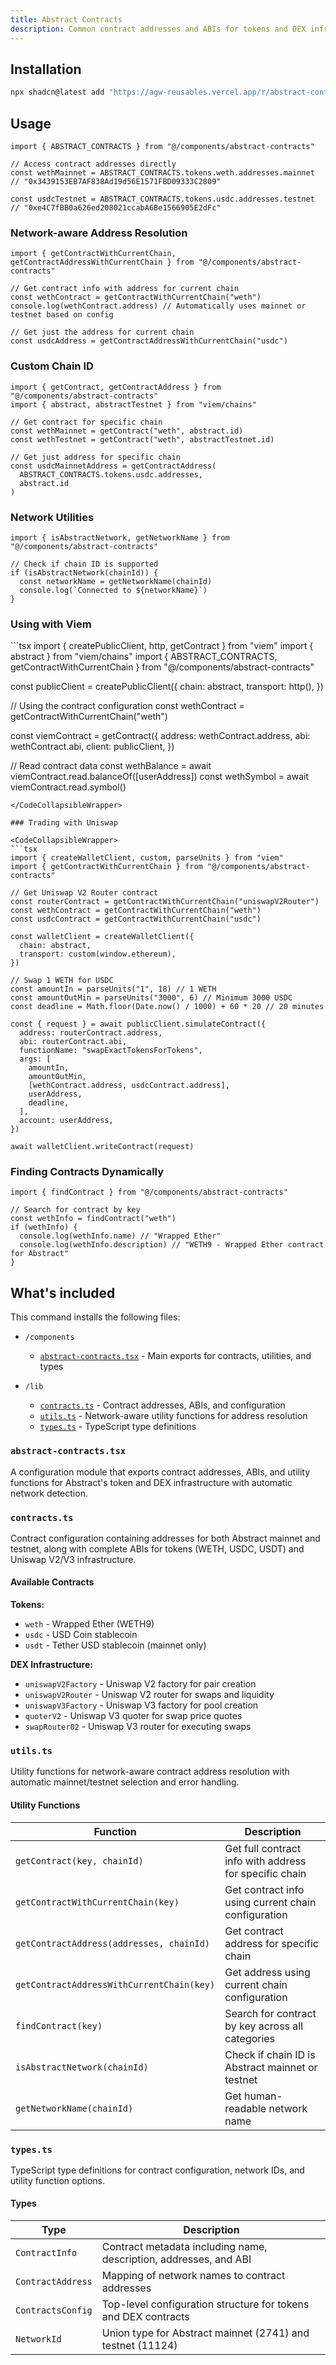 ```yaml
---
title: Abstract Contracts
description: Common contract addresses and ABIs for tokens and DEX infrastructure on Abstract with utility functions for network-aware address resolution
---
```


## Installation

```bash
npx shadcn@latest add "https://agw-reusables.vercel.app/r/abstract-contracts.json"
```

## Usage

```tsx
import { ABSTRACT_CONTRACTS } from "@/components/abstract-contracts"

// Access contract addresses directly
const wethMainnet = ABSTRACT_CONTRACTS.tokens.weth.addresses.mainnet
// "0x3439153EB7AF838Ad19d56E1571FBD09333C2809"

const usdcTestnet = ABSTRACT_CONTRACTS.tokens.usdc.addresses.testnet
// "0xe4C7fBB0a626ed208021ccabA6Be1566905E2dFc"
```

### Network-aware Address Resolution

```tsx
import { getContractWithCurrentChain, getContractAddressWithCurrentChain } from "@/components/abstract-contracts"

// Get contract info with address for current chain
const wethContract = getContractWithCurrentChain("weth")
console.log(wethContract.address) // Automatically uses mainnet or testnet based on config

// Get just the address for current chain
const usdcAddress = getContractAddressWithCurrentChain("usdc")
```

### Custom Chain ID

```tsx
import { getContract, getContractAddress } from "@/components/abstract-contracts"
import { abstract, abstractTestnet } from "viem/chains"

// Get contract for specific chain
const wethMainnet = getContract("weth", abstract.id)
const wethTestnet = getContract("weth", abstractTestnet.id)

// Get just address for specific chain
const usdcMainnetAddress = getContractAddress(
  ABSTRACT_CONTRACTS.tokens.usdc.addresses,
  abstract.id
)
```

### Network Utilities

```tsx
import { isAbstractNetwork, getNetworkName } from "@/components/abstract-contracts"

// Check if chain ID is supported
if (isAbstractNetwork(chainId)) {
  const networkName = getNetworkName(chainId)
  console.log(`Connected to ${networkName}`)
}
```

### Using with Viem

<CodeCollapsibleWrapper>
```tsx
import { createPublicClient, http, getContract } from "viem"
import { abstract } from "viem/chains"
import { ABSTRACT_CONTRACTS, getContractWithCurrentChain } from "@/components/abstract-contracts"

const publicClient = createPublicClient({
  chain: abstract,
  transport: http(),
})

// Using the contract configuration
const wethContract = getContractWithCurrentChain("weth")

const viemContract = getContract({
  address: wethContract.address,
  abi: wethContract.abi,
  client: publicClient,
})

// Read contract data
const wethBalance = await viemContract.read.balanceOf([userAddress])
const wethSymbol = await viemContract.read.symbol()
```
</CodeCollapsibleWrapper>

### Trading with Uniswap

<CodeCollapsibleWrapper>
```tsx
import { createWalletClient, custom, parseUnits } from "viem"
import { getContractWithCurrentChain } from "@/components/abstract-contracts"

// Get Uniswap V2 Router contract
const routerContract = getContractWithCurrentChain("uniswapV2Router")
const wethContract = getContractWithCurrentChain("weth")
const usdcContract = getContractWithCurrentChain("usdc")

const walletClient = createWalletClient({
  chain: abstract,
  transport: custom(window.ethereum),
})

// Swap 1 WETH for USDC
const amountIn = parseUnits("1", 18) // 1 WETH
const amountOutMin = parseUnits("3000", 6) // Minimum 3000 USDC
const deadline = Math.floor(Date.now() / 1000) + 60 * 20 // 20 minutes

const { request } = await publicClient.simulateContract({
  address: routerContract.address,
  abi: routerContract.abi,
  functionName: "swapExactTokensForTokens",
  args: [
    amountIn,
    amountOutMin,
    [wethContract.address, usdcContract.address],
    userAddress,
    deadline,
  ],
  account: userAddress,
})

await walletClient.writeContract(request)
```
</CodeCollapsibleWrapper>

### Finding Contracts Dynamically

```tsx
import { findContract } from "@/components/abstract-contracts"

// Search for contract by key
const wethInfo = findContract("weth")
if (wethInfo) {
  console.log(wethInfo.name) // "Wrapped Ether"
  console.log(wethInfo.description) // "WETH9 - Wrapped Ether contract for Abstract"
}
```

## What's included

This command installs the following files:

- `/components`
  - [`abstract-contracts.tsx`](#abstract-contractstsx) - Main exports for contracts, utilities, and types

- `/lib`
  - [`contracts.ts`](#contractsts) - Contract addresses, ABIs, and configuration
  - [`utils.ts`](#utilsts) - Network-aware utility functions for address resolution
  - [`types.ts`](#typests) - TypeScript type definitions

### `abstract-contracts.tsx`

A configuration module that exports contract addresses, ABIs, and utility functions for Abstract's token and DEX infrastructure with automatic network detection.

<ComponentSource src="registry/new-york/blocks/abstract-contracts/abstract-contracts.tsx" />

### `contracts.ts`

Contract configuration containing addresses for both Abstract mainnet and testnet, along with complete ABIs for tokens (WETH, USDC, USDT) and Uniswap V2/V3 infrastructure.

<ComponentSource src="registry/new-york/blocks/abstract-contracts/lib/contracts.ts" />

#### Available Contracts

**Tokens:**
- `weth` - Wrapped Ether (WETH9)
- `usdc` - USD Coin stablecoin
- `usdt` - Tether USD stablecoin (mainnet only)

**DEX Infrastructure:**
- `uniswapV2Factory` - Uniswap V2 factory for pair creation
- `uniswapV2Router` - Uniswap V2 router for swaps and liquidity
- `uniswapV3Factory` - Uniswap V3 factory for pool creation
- `quoterV2` - Uniswap V3 quoter for swap price quotes
- `swapRouter02` - Uniswap V3 router for executing swaps

### `utils.ts`

Utility functions for network-aware contract address resolution with automatic mainnet/testnet selection and error handling.

<ComponentSource src="registry/new-york/blocks/abstract-contracts/lib/utils.ts" />

#### Utility Functions

| Function | Description |
| --- | --- |
| `getContract(key, chainId)` | Get full contract info with address for specific chain |
| `getContractWithCurrentChain(key)` | Get contract info using current chain configuration |
| `getContractAddress(addresses, chainId)` | Get contract address for specific chain |
| `getContractAddressWithCurrentChain(key)` | Get address using current chain configuration |
| `findContract(key)` | Search for contract by key across all categories |
| `isAbstractNetwork(chainId)` | Check if chain ID is Abstract mainnet or testnet |
| `getNetworkName(chainId)` | Get human-readable network name |

### `types.ts`

TypeScript type definitions for contract configuration, network IDs, and utility function options.

<ComponentSource src="registry/new-york/blocks/abstract-contracts/lib/types.ts" />

#### Types

| Type | Description |
| --- | --- |
| `ContractInfo` | Contract metadata including name, description, addresses, and ABI |
| `ContractAddress` | Mapping of network names to contract addresses |
| `ContractsConfig` | Top-level configuration structure for tokens and DEX contracts |
| `NetworkId` | Union type for Abstract mainnet (2741) and testnet (11124) |